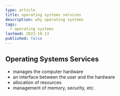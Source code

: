 ```yaml
---
type: article
title: operating systems services
description: why operating systems
tags:
  - operating systems
lastmod: 2023-10-13
published: false
---
```


## Operating Systems Services

- manages the computer hardware
- an interface between the user and the hardware
- allocation of resources
- management of memory, security, etc.
